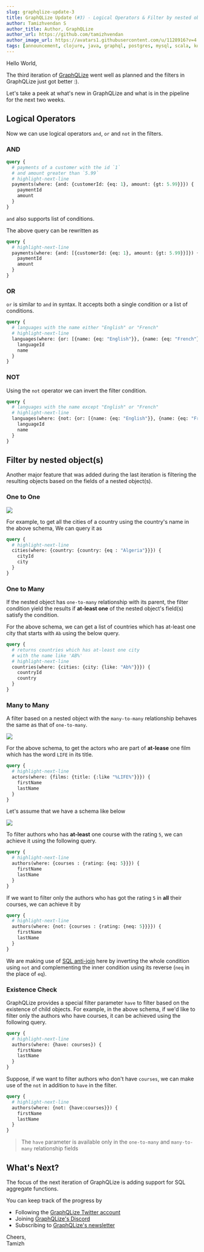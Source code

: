 ```yaml
---
slug: graphqlize-update-3
title: GraphQLize Update (#3) - Logical Operators & Filter by nested objects.
author: Tamizhvendan S
author_title: Author, GraphQLize
author_url: https://github.com/tamizhvendan
author_image_url: https://avatars1.githubusercontent.com/u/1128916?v=4
tags: [announcement, clojure, java, graphql, postgres, mysql, scala, kotlin]
---
```


Hello World, 

The third iteration of [GraphQLize](https://www.graphqlize.org) went well as planned and the filters in GraphQLize just got better :). 

Let's take a peek at what's new in GraphQLize and what is in the pipeline for the next two weeks.

<!--truncate-->

## Logical Operators

Now we can use logical operators `and`, `or` and `not` in the filters.

### AND

```graphql
query {
  # payments of a customer with the id `1` 
  # and amount greater than `5.99`
  # highlight-next-line
  payments(where: {and: {customerId: {eq: 1}, amount: {gt: 5.99}}}) {
    paymentId
    amount
  }
}
```

`and` also supports list of conditions. 

The above query can be rewritten as

```graphql
query {
  # highlight-next-line 
  payments(where: {and: [{customerId: {eq: 1}, amount: {gt: 5.99}}]}) {
    paymentId
    amount
  }
}
```

### OR

`or` is similar to `and` in syntax. It accepts both a single condition or a list of conditions. 

```graphql
query {
  # languages with the name either "English" or "French"
  # highlight-next-line
  languages(where: {or: [{name: {eq: "English"}}, {name: {eq: "French"}}]}) {
    languageId
    name
  }
}
```

### NOT

Using the `not` operator we can invert the filter condition. 

```graphql
query {
  # languages with the name except "English" or "French"
  # highlight-next-line
  languages(where: {not: {or: [{name: {eq: "English"}}, {name: {eq: "French"}}]}}) {
    languageId
    name
  }
}
```

## Filter by nested object(s)

Another major feature that was added during the last iteration is filtering the resulting objects based on the fields of a nested object(s).

### One to One

![](/img/address_city_country_er_diagram.png)

For example, to get all the cities of a country using the country's name in the above schema, We can query it as 

```graphql
query {
  # highlight-next-line
  cities(where: {country: {country: {eq : "Algeria"}}}) {
    cityId
    city
  }
}
```

### One to Many

If the nested object has `one-to-many` relationship with its parent, the filter condition yield the results if **at-least one** of the nested object's field(s) satisfy the condition.

For the above schema, we can get a list of countries which has at-least one city that starts with `Ab` using the below query.

```graphql
query {
  # returns countries which has at-least one city 
  # with the name like 'AB%'
  # highlight-next-line
  countries(where: {cities: {city: {like: "Ab%"}}}) {
    countryId
    country
  }
}
```

### Many to Many

A filter based on a nested object with the `many-to-many` relationship behaves the same as that of `one-to-many`.

![](/img/film_actor_er_diagram.png)

For the above schema, to get the actors who are part of **at-lease** one film which has the word `LIFE` in its title.

```graphql
query {
  # highlight-next-line
  actors(where: {films: {title: {:like "%LIFE%"}}}) {
    firstName
    lastName
  }
}
```

Let's assume that we have a schema like below 

![](/img/author_course_er_diagram.png)

To filter authors who has **at-least** one course with the rating `5`, we can achieve it using the following query.

```graphql
query {
  # highlight-next-line
  authors(where: {courses : {rating: {eq: 5}}}) {
    firstName
    lastName
  }
}
```

If we want to filter only the authors who has got the rating `5` in **all** their courses, we can achieve it by

```graphql
query {
  # highlight-next-line
  authors(where: {not: {courses : {rating: {neq: 5}}}}) {
    firstName
    lastName
  }
}
```

We are making use of [SQL anti-join](https://gerardnico.com/data/type/relation/sql/anti_join) here by inverting the whole condition using `not` and complementing the inner condition using its reverse (`neq` in the place of `eq`).

### Existence Check

GraphQLize provides a special filter parameter `have` to filter based on the existence of child objects. For example, in the above schema, if we'd like to filter only the authors who have courses, it can be achieved using the following query.

```graphql
query {
  # highlight-next-line
  authors(where: {have: courses}) {
    firstName
    lastName
  }
}
```

Suppose, if we want to filter authors who don't have `courses`, we can make use of the `not` in addition to `have` in the filter.

```graphql
query {
  # highlight-next-line
  authors(where: {not: {have:courses}}) {
    firstName
    lastName
  }
}
```

> The `have` parameter is available only in the `one-to-many` and `many-to-many` relationship fields


## What's Next?

The focus of the next iteration of GraphQLize is adding support for SQL aggregate functions. 

You can keep track of the progress by

- Following the [GraphQLize Twitter account](https://twitter.com/graphqlize)
- Joining [GraphQLize's Discord](https://discord.gg/akkdPqf)
- Subscribing to [GraphQLize's newsletter](https://tinyletter.com/graphqlize-org)

Cheers,  
Tamizh